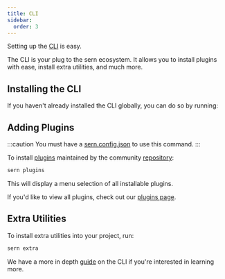 ```yaml
---
title: CLI
sidebar:
  order: 3
---
```


Setting up the [CLI](https://github.com/sern-handler/cli) is easy.

The CLI is your plug to the sern ecosystem. It allows you to install plugins with ease, install extra utilities, and much more.

## Installing the CLI

If you haven't already installed the CLI globally, you can do so by running:


<PackageManagers command="add" text="-g @sern/cli"/>

## Adding Plugins

:::caution
You must have a [sern.config.json](/v3/guide/walkthrough/good-to-know#sernconfigjson) to use this command.
:::

To install [plugins](/v3/guide/walkthrough/plugins) maintained by the community [repository](https://github.com/sern-handler/awesome-plugins):

```sh
sern plugins
```

This will display a menu selection of all installable plugins.

If you'd like to view all plugins, check out our [plugins page](/plugins).

## Extra Utilities

To install extra utilities into your project, run:

```sh
sern extra
```

We have a more in depth [guide](/cli/about) on the CLI if you're interested in learning more.
